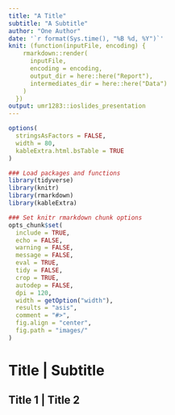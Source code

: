 ```yaml
---
title: "A Title"
subtitle: "A Subtitle"
author: "One Author"
date: '`r format(Sys.time(), "%B %d, %Y")`'
knit: (function(inputFile, encoding) {
    rmarkdown::render(
      inputFile,
      encoding = encoding, 
      output_dir = here::here("Report"),
      intermediates_dir = here::here("Data")
    )
  })
output: umr1283::ioslides_presentation
---
```


```r
options(
  stringsAsFactors = FALSE,
  width = 80,
  kableExtra.html.bsTable = TRUE
)

### Load packages and functions
library(tidyverse)
library(knitr)
library(rmarkdown)
library(kableExtra)

### Set knitr rmarkdown chunk options
opts_chunk$set(
  include = TRUE,
  echo = FALSE,
  warning = FALSE,
  message = FALSE,
  eval = TRUE,
  tidy = FALSE,
  crop = TRUE,
  autodep = FALSE,
  dpi = 120,
  width = getOption("width"),
  results = "asis",
  comment = "#>",
  fig.align = "center",
  fig.path = "images/"
)
```

# Title | Subtitle {.flexbox .vcenter}


## Title 1 | Title 2


